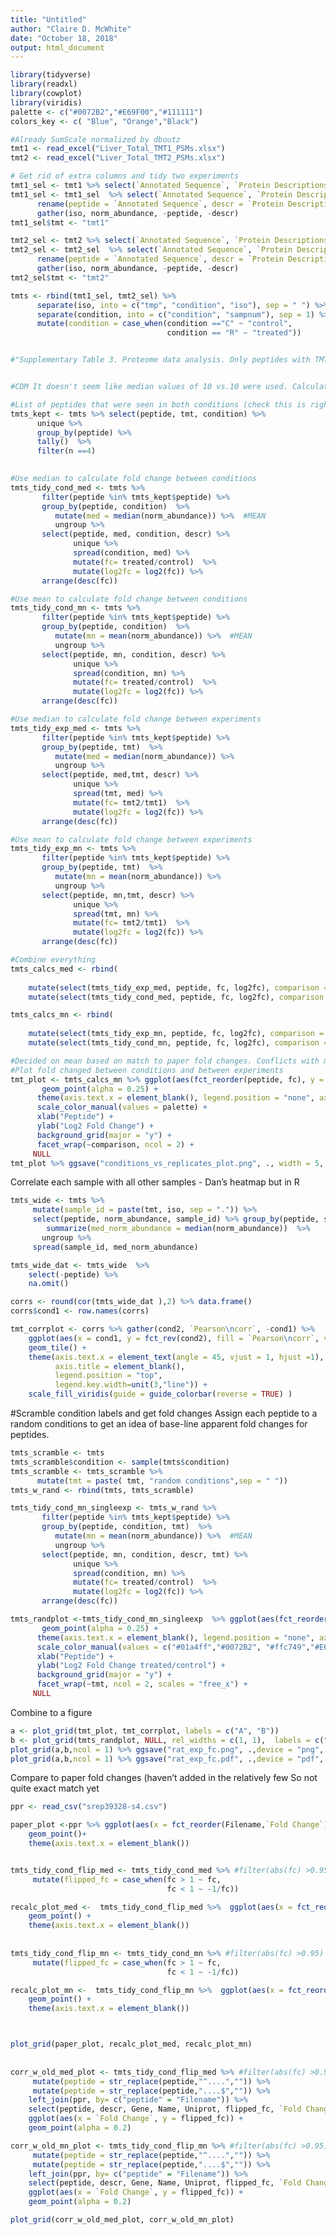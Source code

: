 ---
title: "Untitled"
author: "Claire D. McWhite"
date: "October 18, 2018"
output: html_document
---

```{r}
library(tidyverse)
library(readxl)
library(cowplot)
library(viridis)
palette <- c("#0072B2","#E69F00","#111111")
colors_key <- c( "Blue", "Orange","Black")
```

```{r}
#Already SumScale normalized by dboutz
tmt1 <- read_excel("Liver_Total_TMT1_PSMs.xlsx")
tmt2 <- read_excel("Liver_Total_TMT2_PSMs.xlsx")

# Get rid of extra columns and tidy two experiments
tmt1_sel <- tmt1 %>% select(`Annotated Sequence`, `Protein Descriptions`, contains("Norm ")) 
tmt1_sel <- tmt1_sel  %>% select(`Annotated Sequence`, `Protein Descriptions`, contains("Norm ")) %>%
      rename(peptide = `Annotated Sequence`, descr = `Protein Descriptions`) %>%
      gather(iso, norm_abundance, -peptide, -descr) 
tmt1_sel$tmt <- "tmt1" 

tmt2_sel <- tmt2 %>% select(`Annotated Sequence`, `Protein Descriptions`, contains("Norm "))
tmt2_sel <- tmt2_sel  %>% select(`Annotated Sequence`, `Protein Descriptions`, contains("Norm ")) %>%
      rename(peptide = `Annotated Sequence`, descr = `Protein Descriptions`) %>%
      gather(iso, norm_abundance, -peptide, -descr) 
tmt2_sel$tmt <- "tmt2"

tmts <- rbind(tmt1_sel, tmt2_sel) %>%
      separate(iso, into = c("tmp", "condition", "iso"), sep = " ") %>%
      separate(condition, into = c("condition", "sampnum"), sep = 1) %>%
      mutate(condition = case_when(condition =="C" ~ "control",
                                   condition == "R" ~ "treated"))


#"Supplementary Table 3. Proteome data analysis. Only peptides with TMT reporter ion signal intensities for all ten samples were used for further bioinformatics analysis. Any duplicate peptides were removed before the data was SumScale normalised. The two normalised data files were then merged together to give one 10vs10 file comparison. Any peptides which did not have intensity values in all twenty TMT reporter ion channels were filtered out and median values were taken of the control and treated samples respectively.A total of 1906 peptides were quantified across all liver samples. Pairwise non-parametric Mann-Whitney U tests were performed and a p-value was attributed to each of the 1906 peptides s. The resulting p-values were adjusted by the Benjamini-Hochberg multi-test adjustment method for the high number of comparisons."


#CDM It doesn't seem like median values of 10 vs.10 were used. Calculating both, but mean matches paper fold changes much better (see last code block)

#List of peptides that were seen in both conditions (check this is right)
tmts_kept <- tmts %>% select(peptide, tmt, condition) %>%
      unique %>%
      group_by(peptide) %>%
      tally()  %>%
      filter(n ==4)
 

#Use median to calculate fold change between conditions
tmts_tidy_cond_med <- tmts %>% 
       filter(peptide %in% tmts_kept$peptide) %>%
       group_by(peptide, condition)  %>%
          mutate(med = median(norm_abundance)) %>%  #MEAN
          ungroup %>% 
       select(peptide, med, condition, descr) %>%
              unique %>%
              spread(condition, med) %>%
              mutate(fc= treated/control)  %>%
              mutate(log2fc = log2(fc)) %>%
       arrange(desc(fc))

#Use mean to calculate fold change between conditions
tmts_tidy_cond_mn <- tmts %>% 
       filter(peptide %in% tmts_kept$peptide) %>%
       group_by(peptide, condition)  %>%
          mutate(mn = mean(norm_abundance)) %>%  #MEAN
          ungroup %>% 
       select(peptide, mn, condition, descr) %>%
              unique %>%
              spread(condition, mn) %>%
              mutate(fc= treated/control)  %>%
              mutate(log2fc = log2(fc)) %>%
       arrange(desc(fc))

#Use median to calculate fold change between experiments
tmts_tidy_exp_med <- tmts %>% 
       filter(peptide %in% tmts_kept$peptide) %>%
       group_by(peptide, tmt)  %>%
          mutate(med = median(norm_abundance)) %>% 
          ungroup %>% 
       select(peptide, med,tmt, descr) %>%
              unique %>%
              spread(tmt, med) %>%
              mutate(fc= tmt2/tmt1)  %>%
              mutate(log2fc = log2(fc)) %>%
       arrange(desc(fc))

#Use mean to calculate fold change between experiments
tmts_tidy_exp_mn <- tmts %>% 
       filter(peptide %in% tmts_kept$peptide) %>%
       group_by(peptide, tmt)  %>%
          mutate(mn = mean(norm_abundance)) %>% 
          ungroup %>% 
       select(peptide, mn,tmt, descr) %>%
              unique %>%
              spread(tmt, mn) %>%
              mutate(fc= tmt2/tmt1)  %>%
              mutate(log2fc = log2(fc)) %>%
       arrange(desc(fc))

#Combine everything
tmts_calcs_med <- rbind(
    
    mutate(select(tmts_tidy_exp_med, peptide, fc, log2fc), comparison = "tmt1 vs tmt2"),
    mutate(select(tmts_tidy_cond_med, peptide, fc, log2fc), comparison = "control vs roundup"))

tmts_calcs_mn <- rbind(
    
    mutate(select(tmts_tidy_exp_mn, peptide, fc, log2fc), comparison = "tmt1 vs tmt2"),
    mutate(select(tmts_tidy_cond_mn, peptide, fc, log2fc), comparison = "control vs treated"))

#Decided on mean based on match to paper fold changes. Conflicts with methods
#Plot fold changed between conditions and between experiments
tmt_plot <- tmts_calcs_mn %>% ggplot(aes(fct_reorder(peptide, fc), y = log2fc, group = comparison, color = comparison)) +
       geom_point(alpha = 0.25) +
      theme(axis.text.x = element_blank(), legend.position = "none", axis.ticks.x = element_blank()) +
      scale_color_manual(values = palette) +
      xlab("Peptide") +
      ylab("Log2 Fold Change") +
      background_grid(major = "y") +
      facet_wrap(~comparison, ncol = 2) +
     NULL
tmt_plot %>% ggsave("conditions_vs_replicates_plot.png", ., width = 5, height = 5)
```


Correlate each sample with all other samples - Dan's heatmap but in R
```{r}
tmts_wide <- tmts %>% 
     mutate(sample_id = paste(tmt, iso, sep = ".")) %>%
     select(peptide, norm_abundance, sample_id) %>% group_by(peptide, sample_id) %>%
        summarize(med_norm_abundance = median(norm_abundance))  %>%
       ungroup %>%
     spread(sample_id, med_norm_abundance) 

tmts_wide_dat <- tmts_wide  %>%
    select(-peptide) %>%
    na.omit()

corrs <- round(cor(tmts_wide_dat ),2) %>% data.frame()
corrs$cond1 <- row.names(corrs)

tmt_corrplot <- corrs %>% gather(cond2, `Pearson\ncorr`, -cond1) %>%
    ggplot(aes(x = cond1, y = fct_rev(cond2), fill = `Pearson\ncorr`, value = `Pearson\ncorr`)) + 
    geom_tile() +
    theme(axis.text.x = element_text(angle = 45, vjust = 1, hjust =1),
          axis.title = element_blank(),
          legend.position = "top",
          legend.key.width=unit(3,"line")) + 
    scale_fill_viridis(guide = guide_colorbar(reverse = TRUE) )


```

#Scramble condition labels and get fold changes
Assign each peptide to a random conditions to get an idea of base-line apparent fold changes for peptides.

```{r}
tmts_scramble <- tmts
tmts_scramble$condition <- sample(tmts$condition)
tmts_scramble <- tmts_scramble %>%
      mutate(tmt = paste( tmt, "random conditions",sep = " "))
tmts_w_rand <- rbind(tmts, tmts_scramble)

tmts_tidy_cond_mn_singleexp <- tmts_w_rand %>% 
       filter(peptide %in% tmts_kept$peptide) %>%
       group_by(peptide, condition, tmt)  %>%
          mutate(mn = mean(norm_abundance)) %>%  #MEAN
          ungroup %>% 
       select(peptide, mn, condition, descr, tmt) %>%
              unique %>%
              spread(condition, mn) %>%
              mutate(fc= treated/control)  %>%
              mutate(log2fc = log2(fc)) %>%
       arrange(desc(fc))

tmts_randplot <-tmts_tidy_cond_mn_singleexp  %>% ggplot(aes(fct_reorder(peptide, fc), y = log2fc, group = tmt, color = tmt)) +
       geom_point(alpha = 0.25) +
      theme(axis.text.x = element_blank(), legend.position = "none", axis.ticks.x = element_blank()) +
      scale_color_manual(values = c("#01a4ff","#0072B2", "#ffc749","#E69F00")) +
      xlab("Peptide") +
      ylab("Log2 Fold Change treated/control") +
      background_grid(major = "y") +
      facet_wrap(~tmt, ncol = 2, scales = "free_x") +
     NULL


```  

Combine to a figure
```{r}
a <- plot_grid(tmt_plot, tmt_corrplot, labels = c("A", "B"))
b <- plot_grid(tmts_randplot, NULL, rel_widths = c(1, 1),  labels = c("C", NULL))
plot_grid(a,b,ncol = 1) %>% ggsave("rat_exp_fc.png", .,device = "png", width = 10, height = 9)
plot_grid(a,b,ncol = 1) %>% ggsave("rat_exp_fc.pdf", .,device = "pdf", width = 10, height = 9)

```

Compare to paper fold changes
(haven't added in the relatively few 
So not quite exact match yet
```{r}
ppr <- read_csv("srep39328-s4.csv") 

paper_plot <-ppr %>% ggplot(aes(x = fct_reorder(Filename,`Fold Change`) , y = `Fold Change`)) + 
    geom_point()+
    theme(axis.text.x = element_blank())


tmts_tidy_cond_flip_med <- tmts_tidy_cond_med %>% #filter(abs(fc) >0.95) %>%
     mutate(flipped_fc = case_when(fc > 1 ~ fc, 
                                   fc < 1 ~ -1/fc)) 

recalc_plot_med <-  tmts_tidy_cond_flip_med %>%  ggplot(aes(x = fct_reorder(peptide,flipped_fc) , y = flipped_fc)) + 
    geom_point() +
    theme(axis.text.x = element_blank())
     
     
tmts_tidy_cond_flip_mn <- tmts_tidy_cond_mn %>% #filter(abs(fc) >0.95) %>%
     mutate(flipped_fc = case_when(fc > 1 ~ fc, 
                                   fc < 1 ~ -1/fc)) 

recalc_plot_mn <-  tmts_tidy_cond_flip_mn %>%  ggplot(aes(x = fct_reorder(peptide,flipped_fc) , y = flipped_fc)) +
    geom_point() +
    theme(axis.text.x = element_blank())



plot_grid(paper_plot, recalc_plot_med, recalc_plot_mn)
     
     
corr_w_old_med_plot <- tmts_tidy_cond_flip_med %>% #filter(abs(fc) >0.95) %>%
     mutate(peptide = str_replace(peptide,"^....","")) %>%
     mutate(peptide = str_replace(peptide,"....$","")) %>%
    left_join(ppr, by= c("peptide" = "Filename")) %>% 
    select(peptide, descr, Gene, Name, Uniprot, flipped_fc, `Fold Change`) %>%
    ggplot(aes(x = `Fold Change`, y = flipped_fc)) + 
    geom_point(alpha = 0.2)

corr_w_old_mn_plot <- tmts_tidy_cond_flip_mn %>% #filter(abs(fc) >0.95) %>%
     mutate(peptide = str_replace(peptide,"^....","")) %>%
     mutate(peptide = str_replace(peptide,"....$","")) %>%
    left_join(ppr, by= c("peptide" = "Filename")) %>% 
    select(peptide, descr, Gene, Name, Uniprot, flipped_fc, `Fold Change`) %>%
    ggplot(aes(x = `Fold Change`, y = flipped_fc)) + 
    geom_point(alpha = 0.2)

plot_grid(corr_w_old_med_plot, corr_w_old_mn_plot)

```


